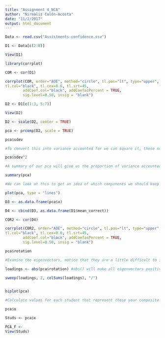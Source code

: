 ```yaml
---
title: "Assignment 4_NCA"
author: "Nirmaliz Colón-Acosta"
date: "11/2/2017"
output: html_document
---
```


```r
Data <- read.csv("Assistments-confidence.csv")

D1 <- Data[c(2:8)]

View(D1)
```




``` r
library(corrplot)

COR <- cor(D1)

corrplot(COR, order="AOE", method="circle", tl.pos="lt", type="upper",        
tl.col="black", tl.cex=0.6, tl.srt=45, 
        addCoef.col="black", addCoefasPercent = TRUE,
        sig.level=0.50, insig = "blank")
```

```r
D2 <- D1[c(1:3, 5:7)]

View(D2)

D2 <- scale(D2, center = TRUE)

pca <- prcomp(D2, scale = TRUE)

pca$sdev

#To convert this into variance accounted for we can square it, these numbers are proportional to the eigenvalue

pca$sdev^2

#A summary of our pca will give us the proportion of variance accounted for by each component

summary(pca)

#We can look at this to get an idea of which components we should keep and which we should drop

plot(pca, type = "lines")

```

```r
D3 <- as.data.frame(pca$x)

D4 <- cbind(D3, as.data.frame(D1$mean_correct))

COR2 <- cor(D4)

corrplot(COR2, order="AOE", method="circle", tl.pos="lt", type="upper",        
tl.col="black", tl.cex=0.6, tl.srt=45, 
        addCoef.col="black", addCoefasPercent = TRUE,
        sig.level=0.50, insig = "blank")

pca$rotation

#Examine the eigenvectors, notice that they are a little difficult to interpret. It is much easier to make sense of them if we make them proportional within each component

loadings <- abs(pca$rotation) #abs() will make all eigenvectors positive

sweep(loadings, 2, colSums(loadings), "/") 
  

biplot(pca)

#Calculate values for each student that represent these your composite variables and then create a new correlogram showing their relationship to mean_correct.

pca$x

Studs <- pca$x

PCA_F <- 
View(Studs)

```